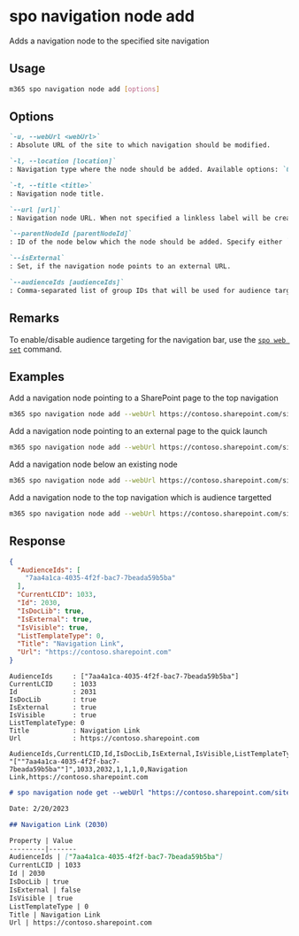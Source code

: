 
# spo navigation node add

Adds a navigation node to the specified site navigation

## Usage

```sh
m365 spo navigation node add [options]
```

## Options

```md definition-list
`-u, --webUrl <webUrl>`
: Absolute URL of the site to which navigation should be modified.

`-l, --location [location]`
: Navigation type where the node should be added. Available options: `QuickLaunch`, `TopNavigationBar`. Specify either `location` or `parentNodeId` but not both.

`-t, --title <title>`
: Navigation node title.

`--url [url]`
: Navigation node URL. When not specified a linkless label will be created.

`--parentNodeId [parentNodeId]`
: ID of the node below which the node should be added. Specify either `location` or `parentNodeId` but not both.

`--isExternal`
: Set, if the navigation node points to an external URL.

`--audienceIds [audienceIds]`
: Comma-separated list of group IDs that will be used for audience targeting. The limit is 10 ids per navigation node.
```

<Global />

## Remarks

To enable/disable audience targeting for the navigation bar, use the [`spo web set`](../web/web-set.mdx) command.

## Examples

Add a navigation node pointing to a SharePoint page to the top navigation

```sh
m365 spo navigation node add --webUrl https://contoso.sharepoint.com/sites/team-a --location TopNavigationBar --title About --url /sites/team-s/sitepages/about.aspx
```

Add a navigation node pointing to an external page to the quick launch

```sh
m365 spo navigation node add --webUrl https://contoso.sharepoint.com/sites/team-a --location QuickLaunch --title "About us" --url https://contoso.com/about-us --isExternal
```

Add a navigation node below an existing node

```sh
m365 spo navigation node add --webUrl https://contoso.sharepoint.com/sites/team-a --parentNodeId 2010 --title About --url /sites/team-s/sitepages/about.aspx
```

Add a navigation node to the top navigation which is audience targetted

```sh
m365 spo navigation node add --webUrl https://contoso.sharepoint.com/sites/team-a --location TopNavigationBar --title About --url /sites/team-s/sitepages/about.aspx --audienceIds "7aa4a1ca-4035-4f2f-bac7-7beada59b5ba,4bbf236f-a131-4019-b4a2-315902fcfa3a"
```

## Response

<Tabs>
  <TabItem value="JSON">

  ```json
  {
    "AudienceIds": [
      "7aa4a1ca-4035-4f2f-bac7-7beada59b5ba"
    ],
    "CurrentLCID": 1033,
    "Id": 2030,
    "IsDocLib": true,
    "IsExternal": true,
    "IsVisible": true,
    "ListTemplateType": 0,
    "Title": "Navigation Link",
    "Url": "https://contoso.sharepoint.com"
  }
  ```

  </TabItem>
  <TabItem value="Text">

  ```text
  AudienceIds     : ["7aa4a1ca-4035-4f2f-bac7-7beada59b5ba"]
  CurrentLCID     : 1033
  Id              : 2031
  IsDocLib        : true
  IsExternal      : true
  IsVisible       : true
  ListTemplateType: 0
  Title           : Navigation Link
  Url             : https://contoso.sharepoint.com
  ```

  </TabItem>
  <TabItem value="CSV">

  ```csv
  AudienceIds,CurrentLCID,Id,IsDocLib,IsExternal,IsVisible,ListTemplateType,Title,Url
  "[""7aa4a1ca-4035-4f2f-bac7-7beada59b5ba""]",1033,2032,1,1,1,0,Navigation Link,https://contoso.sharepoint.com
  ```

  </TabItem>
  <TabItem value="Markdown">

  ```md
  # spo navigation node get --webUrl "https://contoso.sharepoint.com/sites/team-a" --location "TopNavigationBar" --title "Navigation Link" --url "https://contoso.sharepoint.com"

  Date: 2/20/2023

  ## Navigation Link (2030)

  Property | Value
  ---------|-------
  AudienceIds | ["7aa4a1ca-4035-4f2f-bac7-7beada59b5ba"]
  CurrentLCID | 1033
  Id | 2030
  IsDocLib | true
  IsExternal | false
  IsVisible | true
  ListTemplateType | 0
  Title | Navigation Link
  Url | https://contoso.sharepoint.com
  ```

  </TabItem>
</Tabs>

